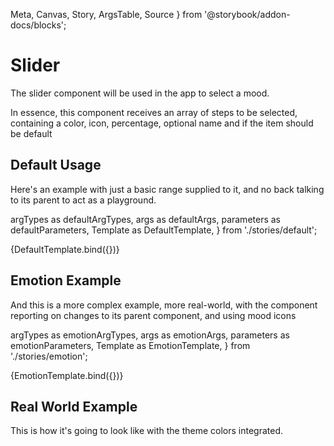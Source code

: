   Meta,
  Canvas,
  Story,
  ArgsTable,
  Source
} from '@storybook/addon-docs/blocks';

# Slider

<Meta
  title="Slider/Slider"
  component={Slider}
/>

The slider component will be used in the app to select a mood.

In essence, this component receives an array of steps to be selected, containing a color, icon, percentage, optional name and if the item should be default

## Default Usage

Here's an example with just a basic range supplied to it, and no back talking to its parent to act as a playground.

  argTypes as defaultArgTypes,
  args as defaultArgs,
  parameters as defaultParameters,
  Template as DefaultTemplate,
} from './stories/default';

<Canvas>
  <Story
    name="Default Usage"
    argTypes={defaultArgTypes}
    args={defaultArgs}
    parameters={defaultParameters}
  >
    {DefaultTemplate.bind({})}
  </Story>
</Canvas>

<ArgsTable story="Default Usage" />


## Emotion Example

And this is a more complex example, more real-world, with the component reporting on changes to its parent component, and using mood icons

  argTypes as emotionArgTypes,
  args as emotionArgs,
  parameters as emotionParameters,
  Template as EmotionTemplate,
} from './stories/emotion';

<Canvas>
  <Story
    name="Emotion Example"
    argTypes={emotionArgTypes}
    args={emotionArgs}
    parameters={emotionParameters}
  >
    {EmotionTemplate.bind({})}
  </Story>
</Canvas>

<ArgsTable story="Emotion Example" />



## Real World Example

This is how it's going to look like with the theme colors integrated.

  argTypes as realworldArgTypes,
  args as realworldArgs,
  parameters as realworldParameters,
  Template as RealworldTemplate,
} from './stories/realworld';

<Canvas>
  <Story
    name="Real World Example"
    argTypes={realworldArgTypes}
    args={realworldArgs}
    parameters={realworldParameters}
  >
    {RealworldTemplate.bind({})}
  </Story>
</Canvas>

<ArgsTable story="Real World Example" />
